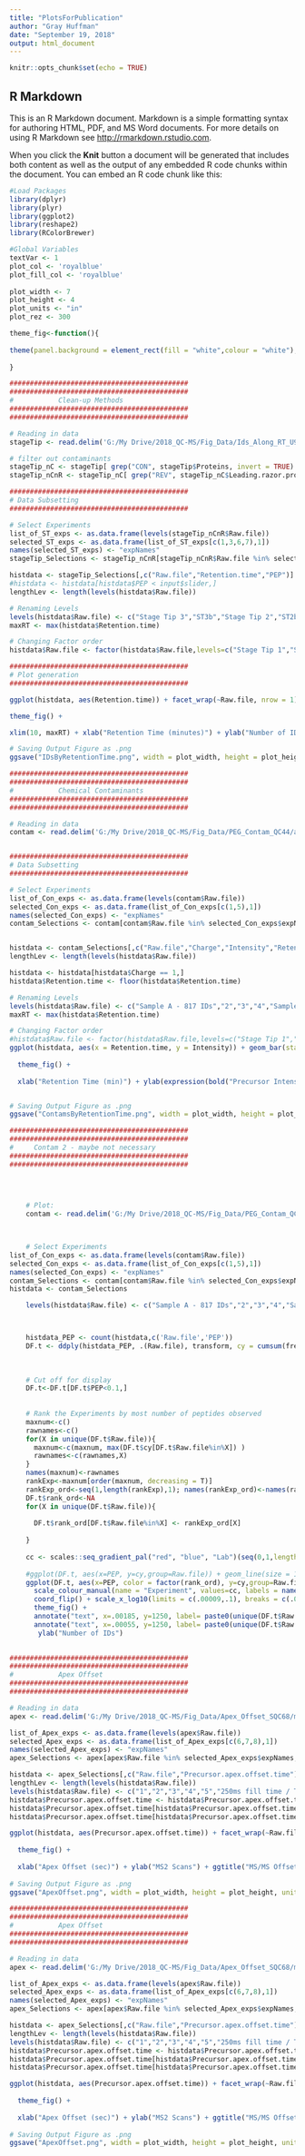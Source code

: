 ---
title: "PlotsForPublication"
author: "Gray Huffman"
date: "September 19, 2018"
output: html_document
---

```{r setup, include=FALSE}
knitr::opts_chunk$set(echo = TRUE)
```

## R Markdown

This is an R Markdown document. Markdown is a simple formatting syntax for authoring HTML, PDF, and MS Word documents. For more details on using R Markdown see <http://rmarkdown.rstudio.com>.

When you click the **Knit** button a document will be generated that includes both content as well as the output of any embedded R code chunks within the document. You can embed an R code chunk like this:

```{r}
#Load Packages
library(dplyr)
library(plyr)
library(ggplot2) 
library(reshape2)
library(RColorBrewer)
```

```{r}
#Global Variables
textVar <- 1
plot_col <- 'royalblue'
plot_fill_col <- 'royalblue'
  
plot_width <- 7
plot_height <- 4
plot_units <- "in"
plot_rez <- 300

theme_fig<-function(){
  
theme(panel.background = element_rect(fill = "white",colour = "white"), panel.grid.major = element_line(size = .25, linetype = "solid",color="lightgrey"), panel.grid.minor = element_line(size = .25, linetype = "solid",color="lightgrey"),legend.position="none",axis.text.x = element_text(angle = 45, hjust = 1, margin=margin(r=45)), axis.title=element_text(size=rel(1.2*textVar),face="bold"), axis.text = element_text(size = rel(1.2*textVar)),strip.text = element_text(size=rel(1.2*textVar)), plot.title = element_text(size=20*textVar))
  
}

```


```{r}
############################################
############################################
#           Clean-up Methods
############################################
############################################

# Reading in data
stageTip <- read.delim('G:/My Drive/2018_QC-MS/Fig_Data/Ids_Along_RT_U937/evidence.txt')

# filter out contaminants
stageTip_nC <- stageTip[ grep("CON", stageTip$Proteins, invert = TRUE) , ]
stageTip_nCnR <- stageTip_nC[ grep("REV", stageTip_nC$Leading.razor.protein, invert = TRUE) , ]

############################################
# Data Subsetting
############################################

# Select Experiments
list_of_ST_exps <- as.data.frame(levels(stageTip_nCnR$Raw.file))
selected_ST_exps <- as.data.frame(list_of_ST_exps[c(1,3,6,7),1])
names(selected_ST_exps) <- "expNames"
stageTip_Selections <- stageTip_nCnR[stageTip_nCnR$Raw.file %in% selected_ST_exps$expNames,]

histdata <- stageTip_Selections[,c("Raw.file","Retention.time","PEP")]
#histdata <- histdata[histdata$PEP < input$slider,]
lengthLev <- length(levels(histdata$Raw.file))

# Renaming Levels
levels(histdata$Raw.file) <- c("Stage Tip 3","ST3b","Stage Tip 2","ST2b","mPOP2","mPOP","Stage Tip 1","ST1b")
maxRT <- max(histdata$Retention.time)

# Changing Factor order
histdata$Raw.file <- factor(histdata$Raw.file,levels=c("Stage Tip 1","ST1b","Stage Tip 2","ST2b","Stage Tip 3","ST3b","mPOP2","mPOP"))

############################################
# Plot generation
############################################

ggplot(histdata, aes(Retention.time)) + facet_wrap(~Raw.file, nrow = 1)+ geom_histogram(bins=100,color=plot_col, fill=plot_fill_col) + coord_flip() +

theme_fig() +

xlim(10, maxRT) + xlab("Retention Time (minutes)") + ylab("Number of IDs") + ggtitle("Peptide Identifications by Retention Time")

# Saving Output Figure as .png
ggsave("IDsByRetentionTime.png", width = plot_width, height = plot_height, units = "in", dpi = 300)

```


```{r}
############################################
############################################
#           Chemical Contaminants
############################################
############################################

# Reading in data
contam <- read.delim('G:/My Drive/2018_QC-MS/Fig_Data/PEG_Contam_QC44/allPeptides.txt')


############################################
# Data Subsetting
############################################

# Select Experiments
list_of_Con_exps <- as.data.frame(levels(contam$Raw.file))
selected_Con_exps <- as.data.frame(list_of_Con_exps[c(1,5),1])
names(selected_Con_exps) <- "expNames"
contam_Selections <- contam[contam$Raw.file %in% selected_Con_exps$expNames,]


histdata <- contam_Selections[,c("Raw.file","Charge","Intensity","Retention.time")]
lengthLev <- length(levels(histdata$Raw.file))

histdata <- histdata[histdata$Charge == 1,]
histdata$Retention.time <- floor(histdata$Retention.time)

# Renaming Levels
levels(histdata$Raw.file) <- c("Sample A - 817 IDs","2","3","4","Sample A - Contaminated - 383 IDs","6","7","8","9","10")
maxRT <- max(histdata$Retention.time)

# Changing Factor order
#histdata$Raw.file <- factor(histdata$Raw.file,levels=c("Stage Tip 1","ST1b","Stage Tip 2","ST2b","Stage Tip 3","ST3b","mPOP2","mPOP"))
ggplot(histdata, aes(x = Retention.time, y = Intensity)) + geom_bar(stat = 'identity', width= 1,color=plot_col, fill=plot_fill_col)+ facet_wrap(~Raw.file, nrow = 1) + coord_flip() +
  
  theme_fig() +
  
  xlab("Retention Time (min)") + ylab(expression(bold("Precursor Intensity"))) + ggtitle("Hydrophobicity of Contaminant Ions")


# Saving Output Figure as .png
ggsave("ContamsByRetentionTime.png", width = plot_width, height = plot_height, units = "in", dpi = 300)
```



```{r}

############################################
############################################
#     Contam 2 - maybe not necessary
############################################
############################################


    
  
    # Plot:
    contam <- read.delim('G:/My Drive/2018_QC-MS/Fig_Data/PEG_Contam_QC44/evidence.txt')


    
    # Select Experiments
list_of_Con_exps <- as.data.frame(levels(contam$Raw.file))
selected_Con_exps <- as.data.frame(list_of_Con_exps[c(1,5),1])
names(selected_Con_exps) <- "expNames"
contam_Selections <- contam[contam$Raw.file %in% selected_Con_exps$expNames,]
histdata <- contam_Selections

    levels(histdata$Raw.file) <- c("Sample A - 817 IDs","2","3","4","Sample A - Contaminated - 383 IDs","6","7","8","9","10")



    histdata_PEP <- count(histdata,c('Raw.file','PEP'))
    DF.t <- ddply(histdata_PEP, .(Raw.file), transform, cy = cumsum(freq))
    
    
    
    # Cut off for display
    DF.t<-DF.t[DF.t$PEP<0.1,]
    
    
    # Rank the Experiments by most number of peptides observed
    maxnum<-c()
    rawnames<-c()
    for(X in unique(DF.t$Raw.file)){
      maxnum<-c(maxnum, max(DF.t$cy[DF.t$Raw.file%in%X]) )
      rawnames<-c(rawnames,X)
    }
    names(maxnum)<-rawnames
    rankExp<-maxnum[order(maxnum, decreasing = T)]
    rankExp_ord<-seq(1,length(rankExp),1); names(rankExp_ord)<-names(rankExp)
    DF.t$rank_ord<-NA
    for(X in unique(DF.t$Raw.file)){
      
      DF.t$rank_ord[DF.t$Raw.file%in%X] <- rankExp_ord[X]
      
    }
    
    cc <- scales::seq_gradient_pal("red", "blue", "Lab")(seq(0,1,length.out=length(rankExp_ord)))
    
    #ggplot(DF.t, aes(x=PEP, y=cy,group=Raw.file)) + geom_line(size = 1.2) + coord_flip() + scale_x_log10(limits = c(.00009,.1), breaks = c(.0001,.001,.01,.1), labels = scales::trans_format("log10", scales::math_format(10^.x))) + theme( panel.background = element_rect(fill = "white",colour = "white"), panel.grid.major = element_line(size = .25, linetype = "solid",color="lightgrey"), panel.grid.minor = element_line(size = .25, linetype = "solid",color="lightgrey"), axis.text.x = element_text(angle = 45, hjust = 1, margin=margin(r=45)), axis.title=element_text(size=rel(1.2),face="bold"), axis.text = element_text(size = rel(textVar)),strip.text = element_text(size=textVar)) + ylab("Number of IDs") 
    ggplot(DF.t, aes(x=PEP, color = factor(rank_ord), y=cy,group=Raw.file)) + geom_line(size = 1.2) +
      scale_colour_manual(name = "Experiment", values=cc, labels = names(rankExp_ord)) +
      coord_flip() + scale_x_log10(limits = c(.00009,.1), breaks = c(.0001,.001,.01,.1), labels = scales::trans_format("log10", scales::math_format(10^.x))) + 
      theme_fig() +
      annotate("text", x=.00185, y=1250, label= paste0(unique(DF.t$Raw.file)[1]), color = "red", size = 5*textVar) +
      annotate("text", x=.00055, y=1250, label= paste0(unique(DF.t$Raw.file)[2]), color = "blue", size = 5*textVar) +
       ylab("Number of IDs") 
    

```

```{r}
############################################
############################################
#           Apex Offset
############################################
############################################

# Reading in data
apex <- read.delim('G:/My Drive/2018_QC-MS/Fig_Data/Apex_Offset_SQC68/msmsScans.txt')

list_of_Apex_exps <- as.data.frame(levels(apex$Raw.file))
selected_Apex_exps <- as.data.frame(list_of_Apex_exps[c(6,7,8),1])
names(selected_Apex_exps) <- "expNames"
apex_Selections <- apex[apex$Raw.file %in% selected_Apex_exps$expNames,]

histdata <- apex_Selections[,c("Raw.file","Precursor.apex.offset.time")]
lengthLev <- length(levels(histdata$Raw.file))
levels(histdata$Raw.file) <- c("1","2","3","4","5","250ms fill time / Top 3","500ms fill time / Top 3","1000ms fill time / Top 3","9","10","11","12","13","14","15","16","17","18","19","20")
histdata$Precursor.apex.offset.time <- histdata$Precursor.apex.offset.time*60
histdata$Precursor.apex.offset.time[histdata$Precursor.apex.offset.time > 8] <- 9
histdata$Precursor.apex.offset.time[histdata$Precursor.apex.offset.time < -8] <- -9

ggplot(histdata, aes(Precursor.apex.offset.time)) + facet_wrap(~Raw.file, nrow = 1)+ geom_histogram(color=plot_col, fill=plot_fill_col) + coord_flip() + 
  
  theme_fig() +
  
  xlab("Apex Offset (sec)") + ylab("MS2 Scans") + ggtitle("MS/MS Offset from Apex")
      
# Saving Output Figure as .png
ggsave("ApexOffset.png", width = plot_width, height = plot_height, units = "in", dpi = 300) 


```
```{r}
############################################
############################################
#           Apex Offset
############################################
############################################

# Reading in data
apex <- read.delim('G:/My Drive/2018_QC-MS/Fig_Data/Apex_Offset_SQC68/msmsScans.txt')

list_of_Apex_exps <- as.data.frame(levels(apex$Raw.file))
selected_Apex_exps <- as.data.frame(list_of_Apex_exps[c(6,7,8),1])
names(selected_Apex_exps) <- "expNames"
apex_Selections <- apex[apex$Raw.file %in% selected_Apex_exps$expNames,]

histdata <- apex_Selections[,c("Raw.file","Precursor.apex.offset.time")]
lengthLev <- length(levels(histdata$Raw.file))
levels(histdata$Raw.file) <- c("1","2","3","4","5","250ms fill time / Top 3","500ms fill time / Top 3","1000ms fill time / Top 3","9","10","11","12","13","14","15","16","17","18","19","20")
histdata$Precursor.apex.offset.time <- histdata$Precursor.apex.offset.time*60
histdata$Precursor.apex.offset.time[histdata$Precursor.apex.offset.time > 8] <- 9
histdata$Precursor.apex.offset.time[histdata$Precursor.apex.offset.time < -8] <- -9

ggplot(histdata, aes(Precursor.apex.offset.time)) + facet_wrap(~Raw.file, nrow = 1)+ geom_histogram(color=plot_col, fill=plot_fill_col) + coord_flip() + 
  
  theme_fig() +
  
  xlab("Apex Offset (sec)") + ylab("MS2 Scans") + ggtitle("MS/MS Offset from Apex")
      
# Saving Output Figure as .png
ggsave("ApexOffset.png", width = plot_width, height = plot_height, units = "in", dpi = 300) 


```
